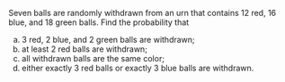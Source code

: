 Seven balls are randomly withdrawn from an urn that contains 12 red, 16 blue, and 18 green balls. Find the probability that

a.  3 red, 2 blue, and 2 green balls are withdrawn;
b.  at least 2 red balls are withdrawn;
c.  all withdrawn balls are the same color;
d.  either exactly 3 red balls or exactly 3 blue balls are withdrawn.
